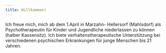 ```yaml
---
title: Willkommen!
---
```


Ich freue mich, mich ab dem 1.April in Marzahn- Hellersorf
(Mahlsdorf) als Psychotherapeutin für Kinder und Jugendliche
niederlassen zu können (halber Kassensitz). Ich biete
verhaltenstherapeutische Unterstützung bei verschiedenen
psychischen Erkrankungen für junge Menschen bis 21 Jahren.
